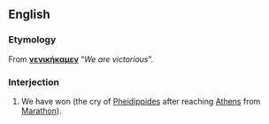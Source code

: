 ==English==
===Etymology===
From {{AGr.}} '''[[νενικήκαμεν]]'''  “''We are victorious''”.

===Interjection===
{{en-intj}}
# We have won (the cry of [[w:Pheidippides|Pheidippides]] after reaching [[Athens]] from [[Marathon]]).